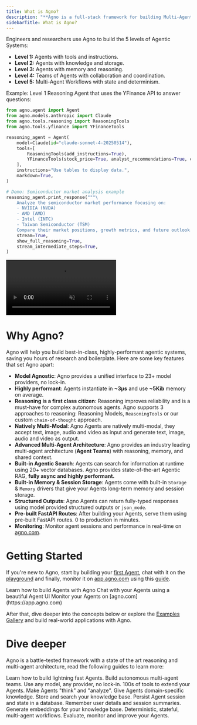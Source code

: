 ```yaml
---
title: What is Agno?
description: "**Agno is a full-stack framework for building Multi-Agent Systems.**"
sidebarTitle: What is Agno?
---
```


Engineers and researchers use Agno to build the 5 levels of Agentic Systems:
- **Level 1:** Agents with tools and instructions.
- **Level 2:** Agents with knowledge and storage.
- **Level 3:** Agents with memory and reasoning.
- **Level 4:** Teams of Agents with collaboration and coordination.
- **Level 5:** Multi-Agent Workflows with state and determinism.

Example: Level 1 Reasoning Agent that uses the YFinance API to answer questions:

```python Reasoning Finance Agent
from agno.agent import Agent
from agno.models.anthropic import Claude
from agno.tools.reasoning import ReasoningTools
from agno.tools.yfinance import YFinanceTools

reasoning_agent = Agent(
    model=Claude(id="claude-sonnet-4-20250514"),
    tools=[
        ReasoningTools(add_instructions=True),
        YFinanceTools(stock_price=True, analyst_recommendations=True, company_info=True, company_news=True),
    ],
    instructions="Use tables to display data.",
    markdown=True,
)

# Demo: Semiconductor market analysis example
reasoning_agent.print_response("""\
    Analyze the semiconductor market performance focusing on:
    - NVIDIA (NVDA)
    - AMD (AMD)
    - Intel (INTC)
    - Taiwan Semiconductor (TSM)
    Compare their market positions, growth metrics, and future outlook.""",
    stream=True,
    show_full_reasoning=True,
    stream_intermediate_steps=True,
)
```

<Frame caption="Here's the Reasoning Finance Agent in action">
  <video
    autoPlay
    muted
    controls
    className="w-full aspect-video"
    style={{ borderRadius: '8px' }}
    src="/videos/reasoning_finance_agent.mp4"
  ></video>
</Frame>

# Why Agno?

Agno will help you build best-in-class, highly-performant agentic systems, saving you hours of research and boilerplate. Here are some key features that set Agno apart:

- **Model Agnostic**: Agno provides a unified interface to 23+ model providers, no lock-in.
- **Highly performant**: Agents instantiate in **~3μs** and use **~5Kib** memory on average.
- **Reasoning is a first class citizen**: Reasoning improves reliability and is a must-have for complex autonomous agents. Agno supports 3 approaches to reasoning: Reasoning Models, `ReasoningTools` or our custom `chain-of-thought` approach.
- **Natively Multi-Modal**: Agno Agents are natively multi-modal, they accept text, image, audio and video as input and generate text, image, audio and video as output.
- **Advanced Multi-Agent Architecture**: Agno provides an industry leading multi-agent architecture (**Agent Teams**) with reasoning, memory, and shared context.
- **Built-in Agentic Search**: Agents can search for information at runtime using 20+ vector databases. Agno provides state-of-the-art Agentic RAG, **fully async and highly performant.**
- **Built-in Memory & Session Storage**: Agents come with built-in `Storage` & `Memory` drivers that give your Agents long-term memory and session storage.
- **Structured Outputs**: Agno Agents can return fully-typed responses using model provided structured outputs or `json_mode`.
- **Pre-built FastAPI Routes**: After building your Agents, serve them using pre-built FastAPI routes. 0 to production in minutes.
- **Monitoring**: Monitor agent sessions and performance in real-time on [agno.com](https://app.agno.com).

# Getting Started

If you're new to Agno, start by building your [first Agent](/introduction/agents), chat with it on the [playground](/introduction/playground) and finally, monitor it on [app.agno.com](https://app.agno.com) using this [guide](/introduction/monitoring).

<CardGroup cols={3}>
  <Card
    title="Build your first Agents"
    icon="user-astronaut"
    iconType="duotone"
    href="/introduction/agents"
  >
    Learn how to build Agents with Agno
  </Card>
  <Card
    title="Agent Playground"
    icon="comment-dots"
    iconType="duotone"
    href="introduction/playground"
  >
    Chat with your Agents using a beautiful Agent UI
  </Card>
  <Card
    title="Agent Monitoring"
    icon="rocket-launch"
    iconType="duotone"
    href="introduction/monitoring"
  >
    Monitor your Agents on [agno.com](https://app.agno.com)
  </Card>
</CardGroup>

After that, dive deeper into the concepts below or explore the [Examples Gallery](/examples) and build real-world applications with Agno.

# Dive deeper

Agno is a battle-tested framework with a state of the art reasoning and multi-agent architecture, read the following guides to learn more:

<CardGroup cols={3}>
  <Card title="Agents" icon="user-astronaut" iconType="duotone" href="/agents">
    Learn how to build lightning fast Agents.
  </Card>
  <Card title="Teams" icon="microchip" iconType="duotone" href="/teams">
    Build autonomous multi-agent teams.
  </Card>
  <Card title="Models" icon="cube" iconType="duotone" href="/models">
    Use any model, any provider, no lock-in.
  </Card>
  <Card
    title="Tools"
    icon="screwdriver-wrench"
    iconType="duotone"
    href="/tools"
  >
    100s of tools to extend your Agents.
  </Card>
  <Card title="Reasoning" icon="brain-circuit" iconType="duotone" href="/reasoning">
    Make Agents "think" and "analyze".
  </Card>
  <Card title="Knowledge" icon="server" iconType="duotone" href="/knowledge">
    Give Agents domain-specific knowledge.
  </Card>
  <Card
    title="Vector Databases"
    icon="spider-web"
    iconType="duotone"
    href="/vectordb"
  >
    Store and search your knowledge base.
  </Card>
  <Card title="Storage" icon="database" iconType="duotone" href="/storage">
    Persist Agent session and state in a database.
  </Card>
  <Card
    title="Memory"
    icon="lightbulb"
    iconType="duotone"
    href="/agents/memory"
  >
    Remember user details and session summaries.
  </Card>
  <Card
    title="Embeddings"
    icon="network-wired"
    iconType="duotone"
    href="/embedder"
  >
    Generate embeddings for your knowledge base.
  </Card>
  <Card
    title="Workflows"
    icon="diagram-project"
    iconType="duotone"
    href="/workflows"
  >
    Deterministic, stateful, multi-agent workflows.
  </Card>
  <Card
    title="Evals"
    icon="shield"
    iconType="duotone"
    href="/evals"
  >
    Evaluate, monitor and improve your Agents.
  </Card>
</CardGroup>
